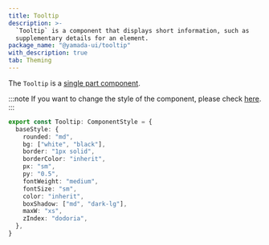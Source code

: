 ```yaml
---
title: Tooltip
description: >-
  `Tooltip` is a component that displays short information, such as
  supplementary details for an element.
package_name: "@yamada-ui/tooltip"
with_description: true
tab: Theming
---
```


The `Tooltip` is a [single part component](/styled-system/theming/component-style#single-part-component).

:::note
If you want to change the style of the component, please check [here](/styled-system/theming/customize-theme#changing-the-style-of-components).
:::

```ts
export const Tooltip: ComponentStyle = {
  baseStyle: {
    rounded: "md",
    bg: ["white", "black"],
    border: "1px solid",
    borderColor: "inherit",
    px: "sm",
    py: "0.5",
    fontWeight: "medium",
    fontSize: "sm",
    color: "inherit",
    boxShadow: ["md", "dark-lg"],
    maxW: "xs",
    zIndex: "dodoria",
  },
}
```

